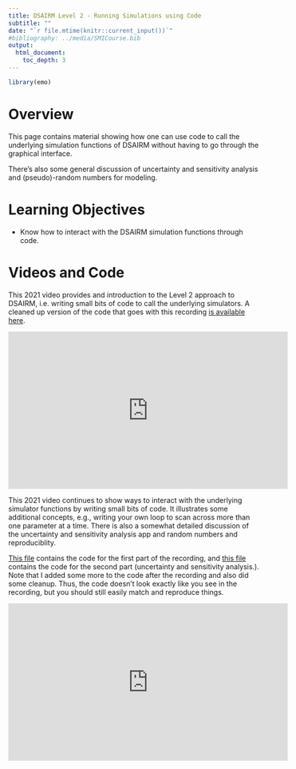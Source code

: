 ---
title: DSAIRM Level 2 - Running Simulations using Code
subtitle: ""
date: "`r file.mtime(knitr::current_input())`"
#bibliography: ../media/SMICourse.bib
output: 
  html_document:
    toc_depth: 3
---

```{r, echo = FALSE}
library(emo)
```


# Overview

This page contains material showing how one can use code to call the underlying simulation functions of DSAIRM without having to go through the graphical interface.

There's also some general discussion of uncertainty and sensitivity analysis and (pseudo)-random numbers for modeling.

# Learning Objectives
* Know how to interact with the DSAIRM simulation functions through code.



# Videos and Code


This 2021 video provides and introduction to the Level 2 approach to DSAIRM, i.e. writing small bits of code to call the underlying simulators. 
A cleaned up version of the code that goes with this recording [is available here](./code/Rscript1.R). 

<p>
<iframe width="560" height="315" src="https://www.youtube.com/embed/h75IV8YaZYI" frameborder="0" allow="accelerometer; autoplay; encrypted-media; gyroscope; picture-in-picture" allowfullscreen></iframe>
</p>


This 2021 video continues to show ways to interact with the underlying simulator functions by writing small bits of code. It illustrates some additional concepts, e.g., writing your own loop to scan across more than one parameter at a time. There is also a somewhat detailed discussion of the uncertainty and sensitivity analysis app and random numbers and reproduciblity.

[This file](./code/Rscript2.R) contains the code for the first part of the recording, and [this file](./code/Rscript3.R) contains the code for the second part (uncertainty and sensitivity analysis.). Note that I added some more to the code after the recording and also did some cleanup. Thus, the code doesn't look exactly like you see in the recording, but you should still easily match and reproduce things.

<p>
<iframe width="560" height="315" src="https://www.youtube.com/embed/Pf3u7QC4Vwg" frameborder="0" allow="accelerometer; autoplay; encrypted-media; gyroscope; picture-in-picture" allowfullscreen></iframe>
</p>








